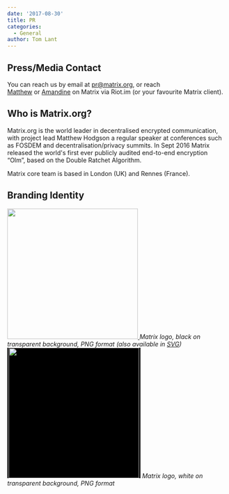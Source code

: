 ```yaml
---
date: '2017-08-30'
title: PR
categories:
  - General
author: Tom Lant
---
```


<h2>Press/Media Contact</h2>
You can reach us by email at <a href="mailto:pr@matrix.org">pr@matrix.org</a>, or reach <a href="https://riot.im/develop/#/user/@matthew:matrix.org?action=chat">Matthew</a> or <a href="https://riot.im/develop/#/user/@amandine:matrix.org?action=chat">Amandine</a> on Matrix via Riot.im (or your favourite Matrix client).
<h2>Who is Matrix.org?</h2>
Matrix.org is the world leader in decentralised encrypted communication, with project lead Matthew Hodgson a regular speaker at conferences such as FOSDEM and decentralisation/privacy summits. In Sept 2016 Matrix released the world's first ever publicly audited end-to-end encryption “Olm”, based on the Double Ratchet Algorithm.

<span style="font-weight: 400;">Matrix core team is based in London (UK) and Rennes (France).</span>
<h2>Branding Identity</h2>
<a href="https://github.com/vector-im/logos/raw/master/matrix/matrix-logo.png"><img class="alignnone size-medium" src="https://github.com/vector-im/logos/raw/master/matrix/matrix-logo.png" width="300" />
</a><em>Matrix logo, black on transparent background, PNG format (also available in <a href="https://github.com/vector-im/logos/raw/master/matrix/matrix-logo.svg">SVG</a>)</em>

<span style="padding-left: 3px; padding-right: 3px; background: black; display: inline-block;">
<a href="https://github.com/vector-im/logos/raw/master/matrix/matrix-logo-white.png"><img class="alignnone size-medium" src="https://github.com/vector-im/logos/raw/master/matrix/matrix-logo-white.png" width="300" />
</a></span>
<em>Matrix logo, white on transparent background, PNG format</em>
<h4></h4>